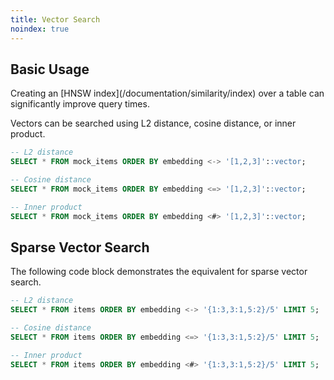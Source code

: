 ```yaml
---
title: Vector Search
noindex: true
---
```


## Basic Usage

<Note>
  Creating an [HNSW index](/documentation/similarity/index) over a table can
  significantly improve query times.
</Note>

Vectors can be searched using L2 distance, cosine distance, or inner product.

```sql
-- L2 distance
SELECT * FROM mock_items ORDER BY embedding <-> '[1,2,3]'::vector;

-- Cosine distance
SELECT * FROM mock_items ORDER BY embedding <=> '[1,2,3]'::vector;

-- Inner product
SELECT * FROM mock_items ORDER BY embedding <#> '[1,2,3]'::vector;
```

## Sparse Vector Search

The following code block demonstrates the equivalent for sparse vector search.

```sql
-- L2 distance
SELECT * FROM items ORDER BY embedding <-> '{1:3,3:1,5:2}/5' LIMIT 5;

-- Cosine distance
SELECT * FROM items ORDER BY embedding <=> '{1:3,3:1,5:2}/5' LIMIT 5;

-- Inner product
SELECT * FROM items ORDER BY embedding <#> '{1:3,3:1,5:2}/5' LIMIT 5;
```
